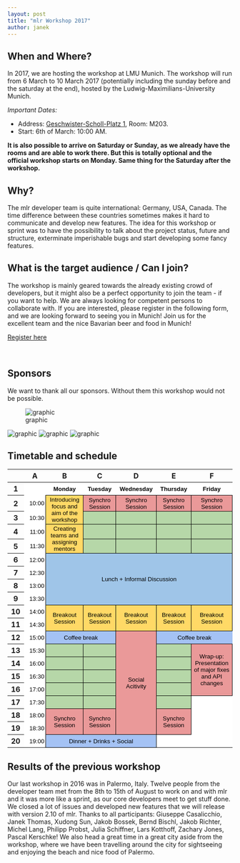 ```yaml
---
layout: post
title: "mlr Workshop 2017"
author: janek
---
```


## When and Where?

In 2017, we are hosting the workshop at LMU Munich. The workshop will run from 6 March to 10 March 2017 (potentially including the sunday before and the saturday at the end), hosted by the Ludwig-Maximilians-University Munich.

*Important Dates:*

* Address: [Geschwister-Scholl-Platz 1](https://goo.gl/maps/qZtJHsjQcMw), Room: M203.
* Start: 6th of March: 10:00 AM.

**It is also possible to arrive on Saturday or Sunday, as we already have the rooms and are able to work there. But this is totally optional and the official workshop starts on Monday. Same thing for the Saturday after the workshop.**

<!--more-->

## Why? 

The mlr developer team is quite international: Germany, USA, Canada. The time difference between these countries sometimes makes it hard to communicate and develop new features. The idea for this workshop or sprint was to have the possibility to talk about the project status, future and structure, exterminate imperishable bugs and start developing some fancy features.

## What is the target audience / Can I join?

The workshop is mainly geared towards the already existing crowd of developers, but it might also be a perfect opportunity to join the team - if you want to help. We are always looking for competent persons to collaborate with. 
If you are interested, please register in the following form, and we are looking forward to seeing you in Munich! Join us for the excellent team and the nice Bavarian beer and food in Munich!


<a class="typeform-share button" href="https://janek4.typeform.com/to/zCUYc8" data-mode="1" target="_blank">Register here</a>
<script>(function(){var qs,js,q,s,d=document,gi=d.getElementById,ce=d.createElement,gt=d.getElementsByTagName,id='typef_orm',b='https://s3-eu-west-1.amazonaws.com/share.typeform.com/';if(!gi.call(d,id)){js=ce.call(d,'script');js.id=id;js.src=b+'share.js';q=gt.call(d,'script')[0];q.parentNode.insertBefore(js,q)}id=id+'_';if(!gi.call(d,id)){qs=ce.call(d,'link');qs.rel='stylesheet';qs.id=id;qs.href=b+'share-button.css';s=gt.call(d,'head')[0];s.appendChild(qs,s)}})()</script>

<br>

## Sponsors

We want to thank all our sponsors. Without them this workshop would not be possible.

![graphic](../images/2017-02-13-mlr-workshop/accenture.PNG "Accenture")

![graphic](../images/2017-02-13-mlr-workshop/alexanderthamm.png "alexanderthamm")
![graphic](../images/2017-02-13-mlr-workshop/bosch.png "BOSCH")
![graphic](../images/2017-02-13-mlr-workshop/burdaforward.png "BurdaForward")


## Timetable and schedule

<style type="text/css">.ritz .waffle a { color: inherit; }.ritz .waffle .s5{border-bottom:1px SOLID #000000;border-right:1px SOLID #000000;background-color:#b6d7a8;text-align:left;color:#000000;font-family:'Arial';font-size:10pt;vertical-align:bottom;white-space:nowrap;direction:ltr;padding:2px 3px 2px 3px;}.ritz .waffle .s10{border-bottom:1px SOLID #000000;border-right:1px SOLID #000000;background-color:#b6d7a8;text-align:center;color:#000000;font-family:'Arial';font-size:10pt;vertical-align:middle;white-space:nowrap;direction:ltr;padding:2px 3px 2px 3px;}.ritz .waffle .s11{background-color:#ffffff;text-align:center;color:#000000;font-family:'Arial';font-size:10pt;vertical-align:bottom;white-space:nowrap;direction:ltr;padding:2px 3px 2px 3px;}.ritz .waffle .s9{border-bottom:1px SOLID #000000;background-color:#a4c2f4;text-align:center;color:#000000;font-family:'Arial';font-size:10pt;vertical-align:middle;white-space:normal;overflow:hidden;direction:ltr;padding:2px 3px 2px 3px;}.ritz .waffle .s2{border-right:1px SOLID #000000;background-color:#ffffff;text-align:right;color:#000000;font-family:'Arial';font-size:10pt;vertical-align:middle;white-space:nowrap;direction:ltr;padding:2px 3px 2px 3px;}.ritz .waffle .s0{background-color:#ffffff;text-align:right;color:#000000;font-family:'Arial';font-size:10pt;vertical-align:middle;white-space:nowrap;direction:ltr;padding:2px 3px 2px 3px;}.ritz .waffle .s8{border-bottom:1px SOLID #000000;border-right:1px SOLID #000000;background-color:#a4c2f4;text-align:center;color:#000000;font-family:'Arial';font-size:10pt;vertical-align:middle;white-space:normal;overflow:hidden;direction:ltr;padding:2px 3px 2px 3px;}.ritz .waffle .s6{border-bottom:1px SOLID #000000;border-right:1px SOLID #000000;background-color:#b6d7a8;text-align:center;color:#000000;font-family:'Arial';font-size:10pt;vertical-align:middle;white-space:normal;overflow:hidden;direction:ltr;padding:2px 3px 2px 3px;}.ritz .waffle .s1{border-bottom:1px SOLID #000000;background-color:#ffffff;text-align:center;font-weight:bold;color:#000000;font-family:'Arial';font-size:10pt;vertical-align:middle;white-space:normal;overflow:hidden;direction:ltr;padding:2px 3px 2px 3px;}.ritz .waffle .s3{border-bottom:1px SOLID #000000;border-right:1px SOLID #000000;background-color:#ffd966;text-align:center;color:#000000;font-family:'Arial';font-size:10pt;vertical-align:middle;white-space:normal;overflow:hidden;direction:ltr;padding:2px 3px 2px 3px;}.ritz .waffle .s7{border-bottom:1px SOLID #000000;border-right:1px SOLID #000000;background-color:#9fc5e8;text-align:center;color:#000000;font-family:'Arial';font-size:10pt;vertical-align:middle;white-space:normal;overflow:hidden;direction:ltr;padding:2px 3px 2px 3px;}.ritz .waffle .s4{border-bottom:1px SOLID #000000;border-right:1px SOLID #000000;background-color:#ea9999;text-align:center;color:#000000;font-family:'Arial';font-size:10pt;vertical-align:middle;white-space:normal;overflow:hidden;word-wrap:break-word;direction:ltr;padding:2px 3px 2px 3px;}</style><div class="ritz grid-container" dir="ltr"><table class="waffle" cellspacing="0" cellpadding="0"><thead><tr><th class="row-header freezebar-origin-ltr"></th><th id="0C0" style="width:100px" class="column-headers-background">A</th><th id="0C1" style="width:148px" class="column-headers-background">B</th><th id="0C2" style="width:149px" class="column-headers-background">C</th><th id="0C3" style="width:151px" class="column-headers-background">D</th><th id="0C4" style="width:148px" class="column-headers-background">E</th><th id="0C5" style="width:151px" class="column-headers-background">F</th></tr></thead><tbody><tr style='height:20px;'><th id="0R0" style="height: 20px;" class="row-headers-background"><div class="row-header-wrapper" style="line-height: 20px;">1</div></th><td class="s0"></td><td class="s1" dir="ltr">Monday</td><td class="s1" dir="ltr">Tuesday</td><td class="s1" dir="ltr">Wednesday</td><td class="s1" dir="ltr">Thursday</td><td class="s1" dir="ltr">Friday</td></tr><tr style='height:20px;'><th id="0R1" style="height: 20px;" class="row-headers-background"><div class="row-header-wrapper" style="line-height: 20px;">2</div></th><td class="s2" dir="ltr">10:00</td><td class="s3" dir="ltr" rowspan="2">Introducing focus and aim of the workshop</td><td class="s4" dir="ltr">Synchro Session</td><td class="s4" dir="ltr">Synchro Session</td><td class="s4" dir="ltr">Synchro Session</td><td class="s4" dir="ltr">Synchro Session</td></tr><tr style='height:20px;'><th id="0R2" style="height: 20px;" class="row-headers-background"><div class="row-header-wrapper" style="line-height: 20px;">3</div></th><td class="s2" dir="ltr">10:30</td><td class="s5"></td><td class="s5"></td><td class="s5"></td><td class="s5"></td></tr><tr style='height:20px;'><th id="0R3" style="height: 20px;" class="row-headers-background"><div class="row-header-wrapper" style="line-height: 20px;">4</div></th><td class="s2" dir="ltr">11:00</td><td class="s3" dir="ltr" rowspan="2">Creating teams and assigning mentors</td><td class="s6" dir="ltr"></td><td class="s5"></td><td class="s5"></td><td class="s5"></td></tr><tr style='height:20px;'><th id="0R4" style="height: 20px;" class="row-headers-background"><div class="row-header-wrapper" style="line-height: 20px;">5</div></th><td class="s2" dir="ltr">11:30</td><td class="s6" dir="ltr"></td><td class="s6" dir="ltr"></td><td class="s6" dir="ltr"></td><td class="s6" dir="ltr"></td></tr><tr style='height:20px;'><th id="0R5" style="height: 20px;" class="row-headers-background"><div class="row-header-wrapper" style="line-height: 20px;">6</div></th><td class="s2" dir="ltr">12:00</td><td class="s7" dir="ltr" colspan="5" rowspan="4">Lunch + Informal Discussion</td></tr><tr style='height:20px;'><th id="0R6" style="height: 20px;" class="row-headers-background"><div class="row-header-wrapper" style="line-height: 20px;">7</div></th><td class="s2" dir="ltr">12:30</td></tr><tr style='height:20px;'><th id="0R7" style="height: 20px;" class="row-headers-background"><div class="row-header-wrapper" style="line-height: 20px;">8</div></th><td class="s2" dir="ltr">13:00</td></tr><tr style='height:20px;'><th id="0R8" style="height: 20px;" class="row-headers-background"><div class="row-header-wrapper" style="line-height: 20px;">9</div></th><td class="s2" dir="ltr">13:30</td></tr><tr style='height:20px;'><th id="0R9" style="height: 20px;" class="row-headers-background"><div class="row-header-wrapper" style="line-height: 20px;">10</div></th><td class="s2" dir="ltr">14:00</td><td class="s3" dir="ltr" rowspan="2">Breakout Session</td><td class="s3" dir="ltr" rowspan="2">Breakout Session</td><td class="s3" dir="ltr" rowspan="2">Breakout Session</td><td class="s3" dir="ltr" rowspan="2">Breakout Session</td><td class="s3" dir="ltr" rowspan="2">Breakout Session</td></tr><tr style='height:20px;'><th id="0R10" style="height: 20px;" class="row-headers-background"><div class="row-header-wrapper" style="line-height: 20px;">11</div></th><td class="s2" dir="ltr">14:30</td></tr><tr style='height:20px;'><th id="0R11" style="height: 20px;" class="row-headers-background"><div class="row-header-wrapper" style="line-height: 20px;">12</div></th><td class="s2" dir="ltr">15:00</td><td class="s8" dir="ltr" colspan="2">Coffee break</td><td class="s4" dir="ltr" rowspan="8">Social Acitivity</td><td class="s9" dir="ltr" colspan="2">Coffee break</td></tr><tr style='height:20px;'><th id="0R12" style="height: 20px;" class="row-headers-background"><div class="row-header-wrapper" style="line-height: 20px;">13</div></th><td class="s2" dir="ltr">15:30</td><td class="s6" dir="ltr"></td><td class="s6" dir="ltr"></td><td class="s6" dir="ltr"></td><td class="s4" dir="ltr" rowspan="4">Wrap-up: Presentation of major fixes and API changes</td></tr><tr style='height:20px;'><th id="0R13" style="height: 20px;" class="row-headers-background"><div class="row-header-wrapper" style="line-height: 20px;">14</div></th><td class="s2" dir="ltr">16:00</td><td class="s10" dir="ltr"></td><td class="s6" dir="ltr"></td><td class="s6" dir="ltr"></td></tr><tr style='height:20px;'><th id="0R14" style="height: 20px;" class="row-headers-background"><div class="row-header-wrapper" style="line-height: 20px;">15</div></th><td class="s2" dir="ltr">16:30</td><td class="s6"></td><td class="s6"></td><td class="s6"></td></tr><tr style='height:20px;'><th id="0R15" style="height: 20px;" class="row-headers-background"><div class="row-header-wrapper" style="line-height: 20px;">16</div></th><td class="s2" dir="ltr">17:00</td><td class="s10" dir="ltr"></td><td class="s6"></td><td class="s6" dir="ltr"></td></tr><tr style='height:20px;'><th id="0R16" style="height: 20px;" class="row-headers-background"><div class="row-header-wrapper" style="line-height: 20px;">17</div></th><td class="s2" dir="ltr">17:30</td><td class="s6"></td><td class="s6"></td><td class="s6"></td><td class="s11"></td></tr><tr style='height:20px;'><th id="0R17" style="height: 20px;" class="row-headers-background"><div class="row-header-wrapper" style="line-height: 20px;">18</div></th><td class="s2" dir="ltr">18:00</td><td class="s4" dir="ltr" rowspan="2">Synchro Session</td><td class="s4" dir="ltr" rowspan="2">Synchro Session</td><td class="s4" dir="ltr" rowspan="2">Synchro Session</td><td class="s11"></td></tr><tr style='height:20px;'><th id="0R18" style="height: 20px;" class="row-headers-background"><div class="row-header-wrapper" style="line-height: 20px;">19</div></th><td class="s2" dir="ltr">18:30</td><td class="s11"></td></tr><tr style='height:20px;'><th id="0R19" style="height: 20px;" class="row-headers-background"><div class="row-header-wrapper" style="line-height: 20px;">20</div></th><td class="s2" dir="ltr">19:00</td><td class="s8" dir="ltr" colspan="3">Dinner + Drinks + Social</td><td class="s11"></td><td class="s11"></td></tr></tbody></table></div>
<script type='text/javascript'>
function posObj(sheet, id, row, col, x, y) {
  var rtl = false;
  var sheetElement = document.getElementById(sheet);
  if (!sheetElement) {
    sheetElement = document.getElementById(sheet + '-grid-container');
  }
  if (sheetElement) {
    rtl = sheetElement.getAttribute('dir') == 'rtl';
  }
  var r = document.getElementById(sheet+'R'+row);
  var c = document.getElementById(sheet+'C'+col);
  if (r && c) {
    var objElement = document.getElementById(id);
    var s = objElement.style;
    var t = y;
    while (r && r != sheetElement) {
      t += r.offsetTop;
      r = r.offsetParent;
    }
    var offsetX = x;
    while (c && c != sheetElement) {
      offsetX += c.offsetLeft;
      c = c.offsetParent;
    }
    if (rtl) {
      offsetX -= objElement.offsetWidth;
    }
    s.left = offsetX + 'px';
    s.top = t + 'px';
    s.display = 'block';
    s.border = '1px solid #000000';
  }
};
function posObjs() {
};
posObjs();</script>


## Results of the previous workshop

Our last workshop in 2016 was in Palermo, Italy. Twelve people from the developer team met from the 8th to 15th of August to work on and with mlr and it was more like a sprint, as our core developers meet to get stuff done. We closed a lot of issues and developed new features that we will release with version 2.10 of mlr. 
Thanks to all participants: Giuseppe Casalicchio, Janek Thomas, Xudong Sun, Jakob Bossek, Bernd Bischl, Jakob Richter, Michel Lang, Philipp Probst, Julia Schiffner, Lars Kotthoff, Zachary Jones, Pascal Kerschke!
We also head a great time in a great city aside from the workshop, where we have been travelling around the city for sightseeing and enjoying the beach and nice food of Palermo.
